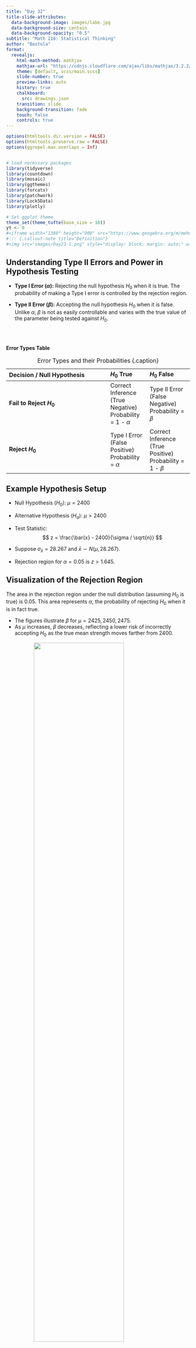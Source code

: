 ```yaml
---
title: "Day 32"
title-slide-attributes:
  data-background-image: images/lake.jpg
  data-background-size: contain
  data-background-opacity: "0.5"
subtitle: "Math 216: Statistical Thinking"
author: "Bastola"
format:
  revealjs:
    html-math-method: mathjax
    mathjax-url: "https://cdnjs.cloudflare.com/ajax/libs/mathjax/3.2.2/MathJax.js" 
    theme: [default, scss/main.scss]
    slide-number: true
    preview-links: auto
    history: true
    chalkboard: 
      src: drawings.json
    transition: slide
    background-transition: fade    
    touch: false
    controls: true
---
```


```r
options(htmltools.dir.version = FALSE)
options(htmltools.preserve.raw = FALSE)
options(ggrepel.max.overlaps = Inf)


# load necessary packages
library(tidyverse)
library(countdown)
library(mosaic)
library(ggthemes)
library(forcats)
library(patchwork)
library(Lock5Data)
library(plotly)

# Set ggplot theme
theme_set(theme_tufte(base_size = 10))
yt <- 0
#<iframe width="1380" height="900" src="https://www.geogebra.org/m/mehn8u8s"></iframe>
#::: {.callout-note title="Definition"}
#<img src="images/Day23-1.png" style="display: block; margin: auto;" width="80%"  loading="lazy" decoding="async">
```


## Understanding Type II Errors and Power in Hypothesis Testing {.font80}

::: cle6
- **Type I Error ($\alpha$):** Rejecting the null hypothesis $H_0$ when it is true. The probability of making a Type I error is controlled by the rejection region.

- **Type II Error ($\beta$):** Accepting the null hypothesis $H_0$ when it is false. Unlike $\alpha$, $\beta$ is not as easily controllable and varies with the true value of the parameter being tested against $H_0$.
:::


## {.font60}


<br>

**Error Types Table** 


| **Decision / Null Hypothesis**| **$H_0$ True** | **$H_0$ False** |
|:--------------------------------------|:--------------|:----------------|
| **Fail to Reject $H_0$**      | Correct Inference (True Negative)    Probability = 1 - $\alpha$ | Type II Error (False Negative)   Probability = $\beta$ |
| **Reject $H_0$**              | Type I Error (False Positive) Probability = $\alpha$ | Correct Inference (True Positive) Probability = 1 - $\beta$ |

: Error Types and their Probabilities {.caption}



## Example Hypothesis Setup {.font80}

::: cle8
- Null Hypothesis ($H_0$): $\mu = 2400$
- Alternative Hypothesis ($H_a$): $\mu > 2400$

- Test Statistic: 
$$
z = \frac{\bar{x} - 2400}{\sigma / \sqrt{n}}
$$

- Suppose $\sigma_{\bar{x}} = 28.267$ and $\bar{x} \sim N(\mu, 28.267)$.
- Rejection region for $\alpha = 0.05$ is $z > 1.645$.
:::

## Visualization of the Rejection Region {.font70}

::: row
::: left
::: cle3
The area in the rejection region under the null distribution (assuming $H_0$ is true) is 0.05. This area represents $\alpha$, the probability of rejecting $H_0$ when it is in fact true.

- The figures illustrate $\beta$ for $\mu = 2425, 2450, 2475$.
- As $\mu$ increases, $\beta$ decreases, reflecting a lower risk of incorrectly accepting $H_0$ as the true mean strength moves farther from $2400$.
:::
:::

::: right
<img src="images/Day32-1.png" style="display: block; margin: auto;" width="70%" loading="lazy" decoding="async">

:::
:::



## Calculating $\beta$ for Different $\mu$ Values {.font80}

::: cle12
- The probability of a Type II error, $\beta$, is defined under the assumption that the null hypothesis is false.
- $\beta$ is calculated for each $\mu > 2400$, reflecting the risk of accepting $H_0$ when it is false.
  - For $\mu = 2425$, we find $\beta$ as the area under the curve to the left of $\bar{x} = 2446.5$:

$$
\beta = \operatorname{Prob}\left[\bar{x} < 2446.5 \mid \mu = 2425\right] = 0.7764
$$
:::


## The Power of the Test {.font80}

::: cle2
- The power of a test is the probability that the test correctly rejects $H_0$ for a specific $\mu$ in $H_a$.
  - Calculated as $1 - beta$, the power increases as $\beta$ decreases.
- Understanding $\beta$ and the power of a test is crucial for assessing the effectiveness of hypothesis tests, especially when the true parameter differs significantly from the null hypothesis value.
:::







## {.font60}

> Example1: The effect of drugs and alcohol on the nervous system has been the subject of considerable research. Suppose a research neurologist is testing the effect of a drug on response time by injecting 100 rats with a unit dose of the drug, subjecting each rat to a neurological stimulus, and recording its response time. The neurologist knows that the mean response time for rats not injected with the drug (the "control" mean) is 1.2 seconds. She wishes to test whether the mean response time for drug-injected rats differs from 1.2 seconds. Set up the test of hypothesis for this experiment, using $\alpha=.01$.

::: {.custom-space}
:::

a. Suppose drug-injected rats have a mean response time of 1.1 seconds; that is, $\mu=1.1$. Calculate the values of $\beta$ corresponding to the two rejection regions. Discuss the relationship between the values of $\alpha$ and $\beta$.


##

<img src="images/Day32-3.png" style="display: block; margin-right: 0;" width="50%"  loading="lazy" decoding="async">



## {.font60}

b. Calculate the power of the test for each of the rejection regions when $\mu=1.1$.


##

